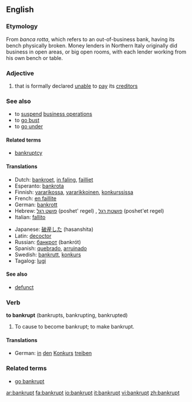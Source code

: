 {{rfc}}
==English==

===Etymology===
From <!--Italian?-->''banca rotta'', which refers to an out-of-business bank, having its bench physically broken. Money lenders in Northern Italy originally did business in open areas, or big open rooms, with each lender working from his own bench or table.

===Adjective===
{{en-adj}}

# that is formally declared [[unable]] to [[pay]] its [[creditor]]s

===See also===
*to [[suspend]] [[business operations]]
*to [[go bust]]
*to [[go under]]

====Related terms====
*[[bankruptcy]]

====Translations====
{{top}}
*Dutch: [[bankroet]], [[in faling]], [[failliet]]
*Esperanto: [[bankrota]]
*Finnish: [[vararikko|vararikossa]], [[vararikkoinen]], [[konkurssi|konkurssissa]]
*French: [[faillite|en faillite]]
*German: [[bankrott]]
*Hebrew: [[פושט רגל]] (poshet' regel) {{m}}, [[פושטת רגל]] (poshet'et regel) {{f}}
*Italian: [[fallito]]
{{mid}}
*Japanese: [[破産した]] (hasanshita)
*Latin: [[decoctor]]
*Russian: [[банкрот]] (bankrót)
*Spanish: [[quebrado]], [[arruinado]]
*Swedish: [[bankrutt]], [[konkurs]]
*Tagalog: [[lugi]]
{{bottom}}

====See also====
*[[defunct]]

===Verb===
'''to bankrupt''' (bankrupts, bankrupting, bankrupted)
#{{transitive}} To cause to become bankrupt; to make bankrupt.
====Translations====
*German: [[in#German|in]] [[den]] [[Konkurs]] [[treiben]]

===Related terms===
*[[go bankrupt]]

[[ar:bankrupt]]
[[fa:bankrupt]]
[[io:bankrupt]]
[[it:bankrupt]]
[[vi:bankrupt]]
[[zh:bankrupt]]